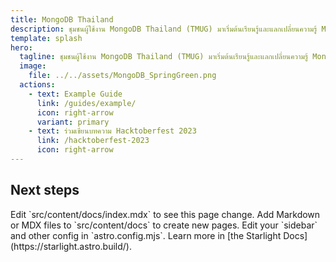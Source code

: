 ```yaml
---
title: MongoDB Thailand
description: ชุมชนผู้ใช้งาน MongoDB Thailand (TMUG) มาเริ่มต้นเรียนรู้และแลกเปลี่ยนความรู้ MongoDB ภาษาไทยกัน
template: splash
hero:
  tagline: ชุมชนผู้ใช้งาน MongoDB Thailand (TMUG) มาเริ่มต้นเรียนรู้และแลกเปลี่ยนความรู้ MongoDB ภาษาไทยกัน
  image:
    file: ../../assets/MongoDB_SpringGreen.png
  actions:
    - text: Example Guide
      link: /guides/example/
      icon: right-arrow
      variant: primary
    - text: ร่วมเขียนบทความ Hacktoberfest 2023
      link: /hacktoberfest-2023
      icon: right-arrow
---
```



## Next steps

<CardGrid stagger>
    <Card title="Update content" icon="pencil">
        Edit `src/content/docs/index.mdx` to see this page change.
    </Card>
    <Card title="Add new content" icon="add-document">
        Add Markdown or MDX files to `src/content/docs` to create new pages.
    </Card>
    <Card title="Configure your site" icon="setting">
        Edit your `sidebar` and other config in `astro.config.mjs`.
    </Card>
    <Card title="Read the docs" icon="open-book">
        Learn more in [the Starlight Docs](https://starlight.astro.build/).
    </Card>
</CardGrid>
